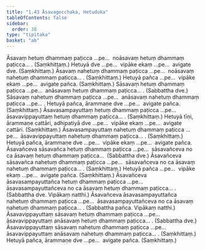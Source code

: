 ```yaml
---
title: "1.43 Āsavagocchaka, Hetuduka"
tableOfContents: false
sidebar:
  order: 38
type: "tipitaka"
basket: "ab"
---
```



<DynamicBreadcrumb />

<Division number="79">

<Paragraph number="232">
Āsavaṃ hetuṃ dhammaṃ paṭicca …pe…  noāsavaṃ hetuṃ dhammaṃ paṭicca… . (Saṃkhittaṃ.)
</Paragraph>

<Paragraph number="233">
Hetuyā dve …pe…  vipāke ekaṃ …pe…  avigate dve. (Saṃkhittaṃ.)
</Paragraph>

<Paragraph number="234">
Āsavaṃ nahetuṃ dhammaṃ paṭicca …pe…  noāsavaṃ nahetuṃ dhammaṃ paṭicca… . (Saṃkhittaṃ.)
</Paragraph>

<Paragraph number="235">
Hetuyā pañca …pe…  vipāke ekaṃ …pe…  avigate pañca. (Saṃkhittaṃ.)
</Paragraph>

</Division>
<Division number="80">

<Paragraph number="236">
Sāsavaṃ hetuṃ dhammaṃ paṭicca …pe…  anāsavaṃ hetuṃ dhammaṃ paṭicca… . (Sabbattha dve.)
</Paragraph>

<Paragraph number="237">
Sāsavaṃ nahetuṃ dhammaṃ paṭicca …pe…  anāsavaṃ nahetuṃ dhammaṃ paṭicca …pe… .
</Paragraph>

<Paragraph number="238">
Hetuyā pañca, ārammaṇe dve …pe…  avigate pañca. (Saṃkhittaṃ.)
</Paragraph>

</Division>
<Division number="81">

<Paragraph number="239">
Āsavasampayuttaṃ hetuṃ dhammaṃ paṭicca …pe…  āsavavippayuttaṃ hetuṃ dhammaṃ paṭicca… . (Saṃkhittaṃ.)
</Paragraph>

<Paragraph number="240">
Hetuyā tīṇi, ārammaṇe cattāri, adhipatiyā dve …pe…  vipāke ekaṃ …pe…  avigate cattāri. (Saṃkhittaṃ.)
</Paragraph>

<Paragraph number="241">
Āsavasampayuttaṃ nahetuṃ dhammaṃ paṭicca …pe…  āsavavippayuttaṃ nahetuṃ dhammaṃ paṭicca… . (Saṃkhittaṃ.)
</Paragraph>

<Paragraph number="242">
Hetuyā pañca, ārammaṇe dve …pe…  vipāke ekaṃ …pe…  avigate pañca.
</Paragraph>

</Division>
<Division number="82">

<Paragraph number="243">
Āsavañceva sāsavañca hetuṃ dhammaṃ paṭicca …pe…  sāsavañceva no ca āsavaṃ hetuṃ dhammaṃ paṭicca…  (Sabbattha dve.)
</Paragraph>

<Paragraph number="244">
Āsavañceva sāsavañca nahetuṃ dhammaṃ paṭicca …pe…  sāsavañceva no ca āsavaṃ nahetuṃ dhammaṃ paṭicca… . (Saṃkhittaṃ.)
</Paragraph>

<Paragraph number="245">
Hetuyā pañca …pe…  vipāke ekaṃ …pe…  avigate pañca. (Saṃkhittaṃ.)
</Paragraph>

</Division>
<Division number="83">

<Paragraph number="246">
Āsavañceva āsavasampayuttañca hetuṃ dhammaṃ paṭicca …pe…  āsavasampayuttañceva no ca āsavaṃ hetuṃ dhammaṃ paṭicca… . (Sabbattha dve. Vipākaṃ natthi.)
</Paragraph>

<Paragraph number="247">
Āsavañceva āsavasampayuttañca nahetuṃ dhammaṃ paṭicca …pe…  āsavasampayuttañceva no ca āsavaṃ nahetuṃ dhammaṃ paṭicca… . (Sabbattha pañca. Vipākaṃ natthi.)
</Paragraph>

</Division>
<Division number="84">

<Paragraph number="248">
Āsavavippayuttaṃ sāsavaṃ hetuṃ dhammaṃ paṭicca …pe…  āsavavippayuttaṃ anāsavaṃ hetuṃ dhammaṃ paṭicca… . (Sabbattha dve.)
</Paragraph>

<Paragraph number="249">
Āsavavippayuttaṃ sāsavaṃ nahetuṃ dhammaṃ paṭicca …pe…  āsavavippayuttaṃ anāsavaṃ nahetuṃ dhammaṃ paṭicca… . (Saṃkhittaṃ.)
</Paragraph>

<Paragraph number="250">
Hetuyā pañca, ārammaṇe dve …pe…  avigate pañca. (Saṃkhittaṃ.)
</Paragraph>
</Division>